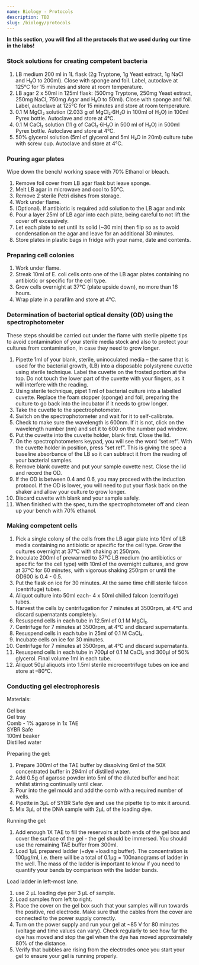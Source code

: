 ```yaml
---
name: Biology - Protocols
description: TBD
slug: /biology/protocols
---
```


<b> In this section, you will find all the protocols that we used during our time in the labs! </b>

### Stock solutions for creating competent bacteria

1. LB medium 200 ml in 1L flask (2g Tryptone, 1g Yeast extract, 1g NaCl and H₂O to 200ml). Close with sponge and foil. Label, autoclave at 125°C for 15 minutes and store at room temperature.
2. LB agar 2 x 50ml in 125ml flask: (500mg Tryptone, 250mg Yeast extract, 250mg NaCl, 750mg Agar and H₂O to 50ml). Close with sponge and foil. Label, autoclave at 125°C for 15 minutes and store at room temperature.
3. 0.1 M MgCl₂ solution (2.033 g of MgCl₂·6H₂O in 100ml of H₂O) in 100ml Pyrex bottle. Autoclave and store at 4°C.
4. 0.1 M CaCl₂ solution (11 g of CaCl₂·6H₂O in 500 ml of H₂O) in 500ml Pyrex bottle. Autoclave and store at 4°C.
5. 50% glycerol solution (5ml of glycerol and 5ml H₂O in 20ml) culture tube with screw cup. Autoclave and store at 4°C.

### Pouring agar plates

Wipe down the bench/ working space with 70% Ethanol or bleach.

1. Remove foil cover from LB agar flask but leave sponge.
2. Melt LB agar in microwave and cool to 50°C.
3. Remove 2 sterile Petri dishes from storage.
4. Work under flame.
5. (Optional). If antibiotic is required add solution to the LB agar and mix
6. Pour a layer 25ml of LB agar into each plate, being careful to not lift the cover off excessively.
7. Let each plate to set until its solid (~30 min) then flip so as to avoid condensation on the agar and leave for an additional 30 minutes.
8. Store plates in plastic bags in fridge with your name, date and contents.

### Preparing cell colonies

1.  Work under flame.
2.  Streak 10ml of E. coli cells onto one of the LB agar plates containing no antibiotic or specific for the cell type.
3.  Grow cells overnight at 37°C (plate upside down), no more than 16 hours.
4.  Wrap plate in a parafilm and store at 4°C.

### Determination of bacterial optical density (OD) using the spectrophotometer

These steps should be carried out under the flame with sterile pipette tips to avoid contamination of your sterile media stock and also to protect your cultures from contamination, in case they need to grow longer.

1. Pipette 1ml of your blank, sterile, uninoculated media – the same that is used for the bacterial growth, (LB) into a disposable polystyrene cuvette using sterile technique. Label the cuvette on the frosted portion at the top. Do not touch the lower part of the cuvette with your fingers, as it will interfere with the reading.
2. Using sterile technique, pipet 1 ml of bacterial culture into a labelled cuvette. Replace the foam stopper (sponge) and foil, preparing the culture to go back into the incubator if it needs to grow longer.
3. Take the cuvette to the spectrophotometer.
4. Switch on the spectrophotometer and wait for it to self-calibrate.
5. Check to make sure the wavelength is 600nm. If it is not, click on the wavelength number (nm) and set it to 600 on the number pad window.
6. Put the cuvette into the cuvette holder, blank first. Close the lid.
7. On the spectrophotometers keypad, you will see the word “set ref”. With the cuvette holder in position, press “set ref”. This is giving the spec a baseline absorbance of the LB so it can subtract it from the reading of your bacterial samples.
8. Remove blank cuvette and put your sample cuvette nest. Close the lid and record the OD.
9. If the OD is between 0.4 and 0.6, you may proceed with the induction protocol. If the OD is lower, you will need to put your flask back on the shaker and allow your culture to grow longer.
10. Discard cuvette with blank and your sample safely.
11. When finished with the spec, turn the spectrophotometer off and clean up your bench with 70% ethanol.

### Making competent cells

1. Pick a single colony of the cells from the LB agar plate into 10ml of LB media containing no antibiotic or specific for the cell type. Grow the cultures overnight at 37°C with shaking at 250rpm.
2. Inoculate 200ml of prewarmed to 37°C LB medium (no antibiotics or specific for the cell type) with 10ml of the overnight cultures, and grow at 37°C for 60 minutes, with vigorous shaking 250rpm or until the OD600 is 0.4 - 0.5.
3. Put the flask on ice for 30 minutes. At the same time chill sterile falcon (centrifuge) tubes.
4. Aliquot culture into 50ml each- 4 x 50ml chilled falcon (centrifuge) tubes.
5. Harvest the cells by centrifugation for 7 minutes at 3500rpm, at 4°C and discard supernatants completely.
6. Resuspend cells in each tube in 12.5ml of 0.1 M MgCl₂.
7. Centrifuge for 7 minutes at 3500rpm, at 4°C and discard supernatants.
8. Resuspend cells in each tube in 25ml of 0.1 M CaCl₂.
9. Incubate cells on ice for 30 minutes.
10. Centrifuge for 7 minutes at 3500rpm, at 4°C and discard supernatants.
11. Resuspend cells in each tube in 700µl of 0.1 M CaCl₂ and 300µl of 50% glycerol. Final volume 1ml in each tube.
12. Aliquot 50µl aliquots into 1.5ml sterile microcentrifuge tubes on ice and store at –80°C.

### Conducting gel electrophoresis

Materials:

Gel box  
Gel tray  
Comb - 1% agarose in 1x TAE  
SYBR Safe  
100ml beaker  
Distilled water

Preparing the gel:

1. Prepare 300ml of the TAE buffer by dissolving 6ml of the 50X concentrated buffer in 294ml of distilled water.
2. Add 0.5g of agarose powder into 5ml of the diluted buffer and heat whilst stirring continually until clear.
3. Pour into the gel mould and add the comb with a required number of wells.
4. Pipette in 3µL of SYBR Safe dye and use the pipette tip to mix it around.
5. Mix 3µL of the DNA sample with 2µL of the loading dye.

Running the gel:

1. Add enough 1X TAE to fill the reservoirs at both ends of the gel box and cover the surface of the gel - the gel should be immersed. You should use the remaining TAE buffer from 300ml.
2. Load 1μL prepared ladder (+dye +loading buffer). The concentration is 100μg/ml, i.e. there will be a total of 0.1µg = 100nanograms of ladder in the well. The mass of the ladder is important to know if you need to quantify your bands by comparison with the ladder bands.

Load ladder in left-most lane.

1. use 2 μL loading dye per 3 μL of sample.
2. Load samples from left to right.
3. Place the cover on the gel box such that your samples will run towards the positive, red electrode. Make sure that the cables from the cover are connected to the power supply correctly.
4. Turn on the power supply and run your gel at ~85 V for 80 minutes (voltage and time values can vary). Check regularly to see how far the dye has moved and stop the gel when the dye has moved approximately 80% of the distance.
5. Verify that bubbles are rising from the electrodes once you start your gel to ensure your gel is running properly.
